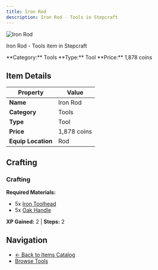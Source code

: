 ```yaml
---
title: Iron Rod
description: Iron Rod - Tools in Stepcraft
---
```


<div className="flex items-start gap-6 mb-8">
  <div className="flex-shrink-0">
    <img src="/assets/resources/smithing/iron_rod.png" alt="Iron Rod" className="w-24 h-24 border rounded-lg" />
  </div>
  <div className="flex-1">
    <div className="space-y-2">
      <p className="text-lg text-muted-foreground">Iron Rod - Tools item in Stepcraft</p>
      <div className="flex flex-wrap gap-4 text-sm">
        <span className="px-2 py-1 bg-blue-100 dark:bg-blue-900 rounded-md">
          **Category:** Tools
        </span>
        <span className="px-2 py-1 bg-green-100 dark:bg-green-900 rounded-md">
          **Type:** Tool
        </span>
        <span className="px-2 py-1 bg-yellow-100 dark:bg-yellow-900 rounded-md">
          **Price:** 1,878 coins
        </span>
      </div>
    </div>
  </div>
</div>

## Item Details

| Property | Value |
|----------|-------|
| **Name** | Iron Rod |
| **Category** | Tools |
| **Type** | Tool |
| **Price** | 1,878 coins |
| **Equip Location** | Rod |



## Crafting

### Crafting

**Required Materials:**
- 5x [Iron Toolhead](/docs/resources/individual/iron_toolhead)
- 5x [Oak Handle](/docs/resources/individual/oak_handle)

**XP Gained:** 2 | **Steps:** 2



## Navigation

- [← Back to Items Catalog](/docs/items)
- [Browse Tools](/docs/items#tools)
